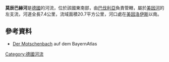 {{Coord|50|6|21|N|11|20|27|E|display=title}}

'''莫辰巴赫河'''是[[德國|德國]]的河流，位於該國東南部，由[[巴伐利亞|巴伐利亞]]負責管轄，屬於[[美因河|美因河]]的左支流，河道全長7.4公里，流域面積20.7平方公里，河口處在[[美因洛伊斯|美因洛伊斯]]以南。

==參考資料==
* [https://v.bayern.de/SymQy Der Motschenbach] auf dem BayernAtlas

{{Germany-geo-stub}}
[[Category:德國河流|Category:德國河流]]